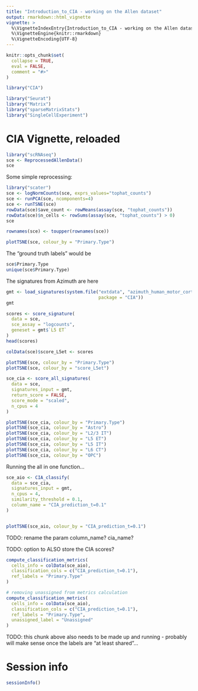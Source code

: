 ```yaml
---
title: "Introduction_to_CIA - working on the Allen dataset"
output: rmarkdown::html_vignette
vignette: >
  %\VignetteIndexEntry{Introduction_to_CIA - working on the Allen dataset}
  %\VignetteEngine{knitr::rmarkdown}
  %\VignetteEncoding{UTF-8}
---
```


```r
knitr::opts_chunk$set(
  collapse = TRUE,
  eval = FALSE,
  comment = "#>"
)
```




```r
library("CIA")
```

```r
library("Seurat")
library("Matrix")
library("sparseMatrixStats")
library("SingleCellExperiment")
```

# CIA Vignette, reloaded

```r
library("scRNAseq")
sce <- ReprocessedAllenData()
sce
```

Some simple reprocessing:

```r
library("scater")
sce <- logNormCounts(sce, exprs_values="tophat_counts")
sce <- runPCA(sce, ncomponents=4)
sce <- runTSNE(sce)
rowData(sce)$ave_count <- rowMeans(assay(sce, "tophat_counts"))
rowData(sce)$n_cells <- rowSums(assay(sce, "tophat_counts") > 0)
sce

rownames(sce) <- toupper(rownames(sce))

plotTSNE(sce, colour_by = "Primary.Type")
```


The "ground truth labels" would be 

```r
sce$Primary.Type
unique(sce$Primary.Type)
```

The signatures from Azimuth are here

```r
gmt <- load_signatures(system.file("extdata", "azimuth_human_motor_cortex.gmt", 
                                   package = "CIA"))
gmt
```

```r
scores <- score_signature(
  data = sce,
  sce_assay = "logcounts",
  geneset = gmt$`L5 ET`
)
head(scores)

colData(sce)$score_L5et <- scores

plotTSNE(sce, colour_by = "Primary.Type")
plotTSNE(sce, colour_by = "score_L5et")

```

```r
sce_cia <- score_all_signatures(
  data = sce,
  signatures_input = gmt,
  return_score = FALSE,
  score_mode = "scaled",
  n_cpus = 4
)

plotTSNE(sce_cia, colour_by = "Primary.Type")
plotTSNE(sce_cia, colour_by = "Astro")
plotTSNE(sce_cia, colour_by = "L2/3 IT")
plotTSNE(sce_cia, colour_by = "L5 ET")
plotTSNE(sce_cia, colour_by = "L5 IT")
plotTSNE(sce_cia, colour_by = "L6 CT")
plotTSNE(sce_cia, colour_by = "OPC")

```

Running the all in one function...

```r
sce_aio <- CIA_classify(
  data = sce_cia,
  signatures_input = gmt,
  n_cpus = 4,
  similarity_threshold = 0.1,
  column_name = "CIA_prediction_t=0.1"
)


plotTSNE(sce_aio, colour_by = "CIA_prediction_t=0.1")

```

TODO: rename the param column_name? cia_name?

TODO: option to ALSO store the CIA scores?

```r
compute_classification_metrics(
  cells_info = colData(sce_aio),
  classification_cols = c("CIA_prediction_t=0.1"),
  ref_labels = "Primary.Type"
)
```

```r
# removing unassigned from metrics calculation
compute_classification_metrics(
  cells_info = colData(sce_aio),
  classification_cols = c("CIA_prediction_t=0.1"),
  ref_labels = "Primary.Type",
  unassigned_label = "Unassigned"
)
```

TODO: this chunk above also needs to be made up and running - probably will make sense once the labels are "at least shared"...


# Session info {-}

```r
sessionInfo()
```

